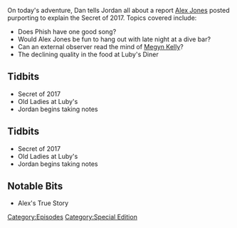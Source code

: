 {{DEFAULTSORT:
    #_EPISODE_0003:The Secret of 2017
}}{{Episode
    | title           = The Secret of 2017
    | caption         = [https://knowledgefight.libsyn.com/the-secret-of-2017 Listen to this episode on Libsyn]
    | episodeNumber   = 3
    | length          = 01:29:17
    | airDate         = January 16, 2017
    | episodeType     = [[:Category:Special Edition|Special Edition]]
    | appearance      = [[Megyn Kelly]]
    | previousEpisode = [[2: December 31, 1999 (Y2K)]]
    | nextEpisode     = [[4: Research and Stand Up]]
}}

{{Stub}}

On today's adventure, Dan tells Jordan all about a report [[Alex Jones]] posted purporting to explain the Secret of 2017. Topics covered include:

*Does Phish have one good song?
*Would Alex Jones be fun to hang out with late night at a dive bar?
*Can an external observer read the mind of [[Megyn Kelly]]?
*The declining quality in the food at Luby's Diner

== Tidbits ==

*Secret of 2017
*Old Ladies at Luby's
*Jordan begins taking notes

==Tidbits==

*Secret of 2017
*Old Ladies at Luby's
*Jordan begins taking notes

==Notable Bits==

*Alex's True Story

[[Category:Episodes]]
[[Category:Special Edition]]
